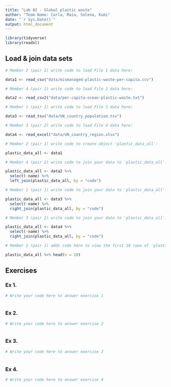 ```yaml
---
title: "Lab 02 - Global plastic waste"
author: "Team Name: Carla, Maia, Selena, Kumi"
date: "`r Sys.Date()`"
output: html_document
---
```




```r
library(tidyverse)
library(readxl)
```

## Load & join data sets

```r
# Member 2 (pair 1) write code to load File 1 data here:

data1 <- read_csv("data/mismanaged-plastic-waste-per-capita.csv")

# Member 4 (pair 2) write code to load File 2 data here:

data2 <- read_csv2("data/per-capita-ocean-plastic-waste.txt")

# Member 1 (pair 1) write code to load File 3 data here:

data3 <- read_tsv("data/UN_country_population.tsv")

# Member 3 (pair 2) write code to load File 4 data here:

data4 <- read_excel("data/UN_country_region.xlsx")

```



```r
# Member 2 (pair 1) write code to create object 'plastic_data_all':

plastic_data_all <- data1

# Member 4 (pair 2) write code to join your data to 'plastic_data_all':

plastic_data_all <- data2 %>% 
  select(-name) %>% 
  left_join(plastic_data_all, by = "code")

# Member 1 (pair 1) write code to join your data to 'plastic_data_all':

plastic_data_all <- data3 %>%
  select(-name) %>%
  right_join(plastic_data_all, by = "code")

# Member 3 (pair 2) write code to join your data to 'plastic_data_all':

plastic_data_all <- data4 %>%
  select(-name) %>%
  right_join(plastic_data_all, by = "code")

```


```r
# Member 2 (pair 1) adds code here to view the first 10 rows of 'plastic_data_all'

plastic_data_all %>% head(n = 10)

```



## Exercises

### Ex 1.

```r
# Write your code here to answer exercise 1



```



### Ex 2.

```r
# Write your code here to answer exercise 2



```


### Ex 3.

```r
# Write your code here to answer exercise 3



```


### Ex 4.

```r
# Write your code here to answer exercise 4



```
